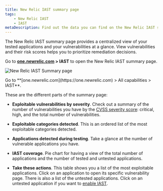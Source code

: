 ```yaml
---
title: New Relic IAST summary page
tags:
    - New Relic IAST
    - IAST
metaDescription: Find out the data you can find on the New Relic IAST summary page.
---
```


The New Relic IAST summary page provides a centralized view of your tested applications and your vulnerabilities at a glance. View vulnerabilities and their risk scores helps you to prioritize remediation decisions.

Go to **[one.newrelic.com](https://one.newrelic.com/all-capabilities) > IAST** to open the New Relic IAST summary page.

<img
    title="New Relic IAST Summary page"
    alt="New Relic IAST Summary page"
    src={iastSummary}
/>

<figcaption>
   Go to **[one.newrelic.com](https://one.newrelic.com) > All capabilities > IAST**.
</figcaption> 

These are the different parts of the summary page:

- **Exploitable vulnerabilities by severity**. Check out a summary of the number of vulnerabilities you have by the [CVSS severity score](/docs/iast/overview/#vuln-severity): critical, high, and the total number of vulnerabilities. 

- **Exploitable categories detected**. This is an ordered list of the most exploitable categories detected.

- **Applications detected during testing**. Take a glance at the number of vulnerable applications you have.

- **IAST coverage**. Pie chart for having a view of the total number of applications and the number of tested and untested applications.

- **Take these actions**. This table shows you a list of the most exploitable applications. Click on an application to open its specific vulnerability page. There is also a list of the untested applications. Click on an untested application if you want to [enable IAST](/docs/iast/applications/#enable-iast).








